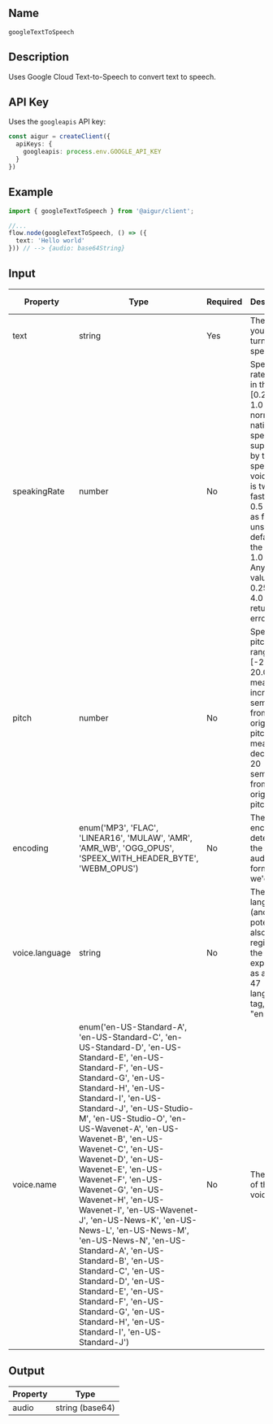 ## Name
`googleTextToSpeech`

## Description

Uses Google Cloud Text-to-Speech to convert text to speech.

## API Key

Uses the `googleapis` API key:

```ts index.ts
const aigur = createClient({
  apiKeys: {
    googleapis: process.env.GOOGLE_API_KEY
  }
})
```

## Example

```ts index.ts
import { googleTextToSpeech } from '@aigur/client';

//...
flow.node(googleTextToSpeech, () => ({
  text: 'Hello world'
})) // --> {audio: base64String}
```


## Input

<table>
  <thead>
    <tr>
      <th>Property</th>
      <th>Type</th>
      <th>Required</th>
      <th>Description</th>
      <th>Default Value</th>
    </tr>
  </thead>
  <tbody>
    <tr>
      <td>text</td>
      <td>string</td>
      <td>Yes</td>
      <td>The text you want to turn to speech.</td>
      <td></td>
    </tr>
    <tr>
      <td>speakingRate</td>
      <td>number</td>
      <td>No</td>
      <td>Speaking rate/speed, in the range [0.25, 4.0]. 1.0 is the normal native speed supported by the specific voice. 2.0 is twice as fast, and 0.5 is half as fast. If unset(0.0), defaults to the native 1.0 speed. Any other values &lt; 0.25 or &gt; 4.0 will return an error.</td>
      <td>1</td>
    </tr>
    <tr>
      <td>pitch</td>
      <td>number</td>
      <td>No</td>
      <td>Speaking pitch, in the range [-20.0, 20.0]. 20 means increase 20 semitones from the original pitch. -20 means decrease 20 semitones from the original pitch.</td>
      <td>0</td>
    </tr>
    <tr>
      <td>encoding</td>
      <td>enum('MP3',
			'FLAC',
			'LINEAR16',
			'MULAW',
			'AMR',
			'AMR_WB',
			'OGG_OPUS',
			'SPEEX_WITH_HEADER_BYTE',
			'WEBM_OPUS')</td>
      <td>No</td>
      <td>The encoding determines the output audio format that we'd like.</td>
      <td>MP3</td>
    </tr>
    <tr>
      <td>voice.language</td>
      <td>string</td>
      <td>No</td>
      <td>The language (and potentially also the region) of the voice expressed as a BCP-47 language tag, e.g. "en-US".</td>
      <td>en-US</td>
    </tr>
    <tr>
      <td>voice.name</td>
      <td>enum('en-US-Standard-A',
					'en-US-Standard-C',
					'en-US-Standard-D',
					'en-US-Standard-E',
					'en-US-Standard-F',
					'en-US-Standard-G',
					'en-US-Standard-H',
					'en-US-Standard-I',
					'en-US-Standard-J',
					'en-US-Studio-M',
					'en-US-Studio-O',
					'en-US-Wavenet-A',
					'en-US-Wavenet-B',
					'en-US-Wavenet-C',
					'en-US-Wavenet-D',
					'en-US-Wavenet-E',
					'en-US-Wavenet-F',
					'en-US-Wavenet-G',
					'en-US-Wavenet-H',
					'en-US-Wavenet-I',
					'en-US-Wavenet-J',
					'en-US-News-K',
					'en-US-News-L',
					'en-US-News-M',
					'en-US-News-N',
					'en-US-Standard-A',
					'en-US-Standard-B',
					'en-US-Standard-C',
					'en-US-Standard-D',
					'en-US-Standard-E',
					'en-US-Standard-F',
					'en-US-Standard-G',
					'en-US-Standard-H',
					'en-US-Standard-I',
					'en-US-Standard-J')</td>
      <td>No</td>
      <td>The name of the voice.</td>
      <td>en-US-Neural2-C</td>
    </tr>
  </tbody>
</table>


## Output

<table>
  <thead>
    <tr>
      <th>Property</th>
      <th>Type</th>
    </tr>
  </thead>
  <tbody>
    <tr>
      <td>audio</td>
      <td>string (base64)</td>
    </tr>
  </tbody>
</table>
